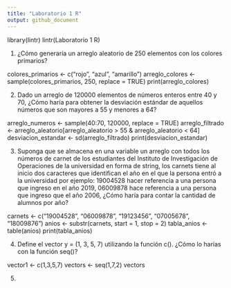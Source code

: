 ```yaml
---
title: "Laboratorio 1 R"
output: github_document
---
```

library(lintr)
lintr(Laboratorio 1 R)

1. ¿Cómo generaría un arreglo aleatorio de 250 elementos con los
colores primarios?

colores_primarios <- c("rojo", "azul", "amarillo")
arreglo_colores <- sample(colores_primarios, 250, replace = TRUE)
print(arreglo_colores)


2. Dado un arreglo de 120000 elementos de números enteros entre
40 y 70, ¿Cómo haría para obtener la desviación estándar de
aquellos números que son mayores a 55 y menores a 64?

arreglo_numeros <- sample(40:70, 120000, replace = TRUE)
arreglo_filtrado <- arreglo_aleatorio[arreglo_aleatorio > 55 & arreglo_aleatorio < 64]
desviacion_estandar <- sd(arreglo_filtrado)
print(desviacion_estandar)

3. Suponga que se almacena en una variable un arreglo con todos los números de carnet de los estudiantes del Instituto de
Investigación de Operaciones de la universidad en forma de string, los carnets tiene al inicio dos caracteres que identifican el año en el que la persona entró a la universidad
por ejemplo: 19004528 hacer referencia a una persona que ingreso en el año 2019, 06009878 hace referencia a una persona que ingreso que el año 2006, ¿Cómo haría para contar la cantidad
de alumnos por año?

carnets <- c("19004528", "06009878", "19123456", "07005678", "18009876")
anios <- substr(carnets, start = 1, stop = 2)
tabla_anios <- table(anios)
print(tabla_anios)

4. Define el vector y = (1, 3, 5, 7) utilizando la función c().
¿Cómo lo harías con la función seq()?

vector1 <- c(1,3,5,7)
vectors <- seq(1,7,2)
vectors

5. 